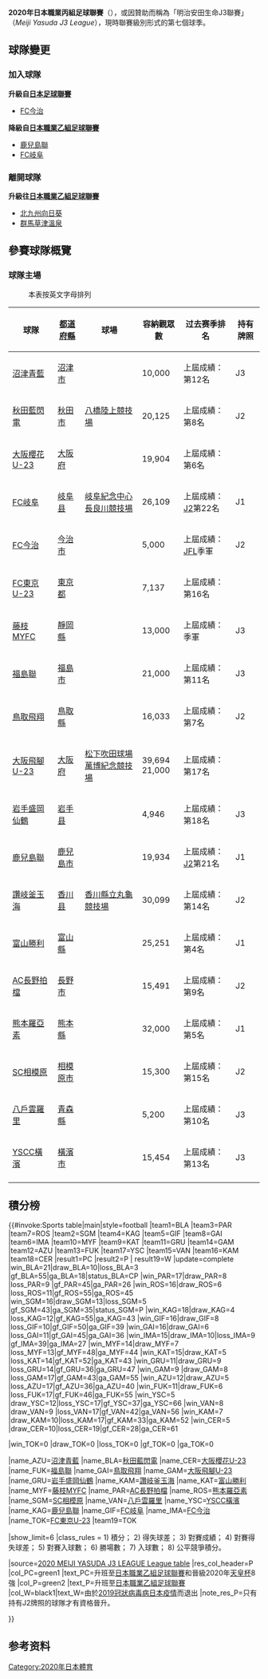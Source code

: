 {{noteTA
|G1=足球
|G2=JLeague
}}
{{Infobox football league season
| competition                = 2020年日本職業丙組足球聯賽(J3聯賽2020年)
| logo                       = 
| season                     = 2020
| dates                      = 2020年6月27日-12月20日
| winners                    = [[秋田藍閃電|秋田藍閃電]]
| promoted                   = [[秋田藍閃電|秋田藍閃電]]<br>[[相模原體育會|SC相模原]]
| relegated                  = 不設降班
| league topscorer           = {{le|谷口海斗|Kaito Taniguchi}}<br>（18球）
| matches                    = 306
| total goals                = 791
| biggest home win   = [[沼津青藍|沼津青藍]] 5–0 [[大阪櫻花|大阪櫻花U-23]]<br />{{small|(2020年9月22日)}}<br>[[秋田藍閃電|秋田藍閃電]] 5–0 [[讚岐釜玉海|讚岐釜玉海]]<br />{{small|(2020年11月3日)}}
| biggest away win   = [[橫濱體育及文化會|YSCC橫濱]] 1–6 [[大阪櫻花|大阪櫻花U-23]]<br />{{small|(2020年9月27日)}}
| highest scoring    = [[橫濱體育及文化會|YSCC橫濱]] 5–5 [[大阪飛腳|大阪飛腳U-23]]<br />{{small|(2020年8月16日)}}
| longest wins       = [[秋田藍閃電|秋田藍閃電]]<br>9場
| longes unbeaten    = [[秋田藍閃電|秋田藍閃電]]<br>28場
| longest winless    = 
| longest losses     = 
| highest attendance         = 
| lowest attendance          = 
| total attendance           = 350368
| average attendance         = 
| prevseason                 = [[2019年日本職業丙組足球聯賽|2019]]
| nextseason                 = ''[[2021年日本職業丙組足球聯賽|2021]]''
| updated = 2020年11月22日
}}
'''2020年日本職業丙組足球聯賽'''（{{lang-en|'''2020 J3 League'''}}），或因贊助而稱為「明治安田生命J3聯賽」（''Meiji Yasuda J3 League''），現時聯賽級別形式的第七個球季。

==球隊變更==
{{col-float|width=25em}}
===加入球隊===
'''升級自[[日本足球聯賽_(1999年以後)|日本足球聯賽]]'''
* [[今治足球會|FC今治]]{{efn|由於2019年日本足球聯賽(JFL)前兩名球隊沒有成為[[日職聯百年計劃加盟球會|日職聯百年計劃加盟球會]]及持有日丙(J3)牌照資格，所以改由第三名並且符合資格的[[今治足球會|FC今治]]接替升班。}}

'''降級自[[日本職業乙組足球聯賽|日本職業乙組足球聯賽]]'''
* [[鹿兒島聯足球會|鹿兒島聯]]
* [[岐阜足球會|FC岐阜]]
{{col-float-break|width=25em}}

===離開球隊===
'''升級往[[日本職業乙組足球聯賽|日本職業乙組足球聯賽]]'''
* [[北九州向日葵|北九州向日葵]]
* [[群馬草津溫泉|群馬草津溫泉]]
{{col-float-end}}
{{notelist}}

== 參賽球隊概覽 ==
{{location map+ |Japan |float=right |width=450 |caption=2020賽季J3球隊參賽地圖 |places=
{{location map~ |Japan |lat=40.590534 |long=141.456107 |label=<div style="font-size:80%">[[八戶雲羅里|八戶雲羅里]] </div>  |position=right}}
{{location map~ |Japan |lat=39.647931 |long=141.137815 |label=<div style="font-size:80%">[[岩手盛岡仙鶴|岩手盛岡仙鶴]]</div> |position=right }}
{{location map~ |Japan |lat=39.721555 |long=140.095671 |label=<div style="font-size:80%">[[秋田藍閃電|秋田藍閃電]]</div> |position=left }}
{{location map~ |Japan |lat=37.723292 |long=140.361286 |label=<div style="font-size:80%">[[福島聯足球會|福島聯]]</div> |position=right }}
{{location map~ |Japan |lat=36.580353 |long=138.167556 |label=<div style="font-size:80%">[[AC長野拍檔體育俱樂部|AC長野拍檔]]</div> |position=right }}
{{location map~ |Japan |lat=36.625003 |long=137.195638 |label=<div style="font-size:80%">[[富山勝利|富山勝利]]</div> |position=left }}
{{location map~ |Japan |lat=34.881469 |long=138.232764 |label=<div style="font-size:80%">[[藤枝MYFC|藤枝MYFC]]</div> |position=bottom }}
{{location map~ |Japan |lat=35.441359 |long=136.766090 |label=<div style="font-size:80%">[[岐阜足球會|FC岐阜]]</div> |position=right }}
{{location map~ |Japan |lat=35.458232 |long=134.221775 |label=<div style="font-size:80%">[[鳥取飛翔|鳥取飛翔]]</div> |position=left }}
{{location map~ |Japan |lat=34.066167 |long=132.997778 |label=[[今治足球會|FC今治]] |label_size=80 |position=bottom }}
{{location map~ |Japan |lat=34.310407 |long=133.919631 |label=<div style="font-size:80%">[[讚岐釜玉海|讚岐釜玉海]]</div> |position=left }}
{{location map~ |Japan |lat=34.810350 |long=135.542732 |label=<div style="font-size:80%">'''大阪'''<small>‡</small></div> |position=bottom }}
{{location map~ |Japan |lat=32.836872 |long=130.800095 |label=<div style="font-size:80%;position:relative;top:4px">[[熊本羅亞素|熊本羅亞素]]</div> |position=right }}
{{location map~ |Japan |lat=35.664257 |long=139.657137 |label=<div style="font-size:80%">'''首都圈 (日本) <small>†</small>'''</div> |position=right }}
{{location map~ |Japan |lat=35.155939 |long=138.853631 |label=<div style="font-size:80%">[[沼津青藍|沼津青藍]]</div> |position=right }}
{{location map~ |Japan |lat=31.564815 |long=130.560157 |label=<div style="font-size:80%">[[鹿兒島聯足球會|鹿兒島聯]]</div> |position=right }}


{{Location map~ |Japan |mark=TransparentPlaceholder.svg |marksize=1 |lat=45 |long=128.3 |label=<div style="font-size:80%;">'''† [[首都圈_(日本)|首都圈 (日本)]] 球隊'''<br />
[[東京足球會|FC東京U-23]]<br />
[[相模原體育會|SC相模原]]<br />
[[橫濱體育及文化會|YSCC橫濱]]<br />
</div>|position=right}}
{{Location map~ |Japan |mark=TransparentPlaceholder.svg |marksize=1 |lat=45 |long=135 |label=<div style="font-size:80%;">'''‡ [[大阪府|大阪]] 球隊'''<br />
[[大阪櫻花|大阪櫻花U-23]]<br />
[[大阪飛腳|大阪飛腳U-23]]<br />
</div>|position=right}}
}}
{{location map+ |Japan Kanto|float=right |width=250 |caption=首都圈 (日本) J3球隊 |places=
{{location map~ |Japan Kanto|lat=35.664278 |long=139.527139 |label=<div style="font-size:80%">[[東京足球會|FC東京U-23]]</div> |position=right }}
{{location map~ |Japan Kanto|lat=35.527904 |long=139.386034 |label=<div style="font-size:80%">[[相模原體育會|SC相模原]]</div> |position=left }}
{{location map~ |Japan Kanto|lat=35.470029 |long=139.601528 |label=<div style="font-size:80%">[[橫濱體育及文化會|YSCC橫濱]]</div> |position=right }}
}}
{{location map+ |Japan Kansai|float=right |width=350 |caption=京阪神球隊 |places=
{{location map~ |Japan Kansai|lat=34.6128915 |long=135.5174798  |label=<div style="font-size:80%">[[大阪櫻花|大阪櫻花U-23]]</div> |position=right }}
{{location map~ |Japan Kansai|lat=34.8030458 |long=135.5368296 |label=<div style="font-size:80%">[[大阪飛腳|大阪飛腳U-23]]</div> |position=right }}
}}
===球隊主場===
:本表按英文字母排列
{| class="wikitable sortable"  style="text-align:center;"
|-
! 球隊
! [[都道府縣|都道府縣]]
! 球場
! 容納觀眾數
! 过去赛季排名
! 持有牌照
|-
| [[沼津青藍|沼津青藍]]
| [[沼津市|沼津市]]
| {{le|愛鷹廣域公園綜合體育場|Ashitaka Park Stadium}}
| 10,000
| 上屆成績：第12名
| J3
|-
| [[秋田藍閃電|秋田藍閃電]]
| [[秋田市|秋田市]]
| [[八橋陸上競技場|八橋陸上競技場]]
| 20,125
| 上屆成績：第8名
| J2
|-
| [[大阪櫻花|大阪櫻花U-23]]
| [[大阪府|大阪府]]
| {{le|長居球技場|Kincho Stadium}}
| 19,904
| 上屆成績：第6名
| {{N/A}}
|-
| [[岐阜足球會|FC岐阜]]
| [[岐阜县|岐阜县]]
| [[岐阜紀念中心長良川競技場|岐阜紀念中心長良川競技場]]
| 26,109
| 上屆成績：[[日本職業乙組足球聯賽|J2]]第22名
| J1
|-
| [[今治足球會|FC今治]]
| [[今治市|今治市]]
| {{le|Arigato Service夢想體育場|Arigato Service Dream Stadium}}
| 5,000
| 上屆成績：[[日本足球聯賽_(1999年以後)|JFL]]季軍
| J2
|-
| [[東京足球會|FC東京U-23]]
| [[東京都|東京都]]
| {{le|味之素西丘運動場|Ajinomoto Field Nishigaoka}}
| 7,137
| 上屆成績：第16名
| {{N/A}}
|-
| [[藤枝MYFC|藤枝MYFC]]
| [[靜岡縣|靜岡縣]]
| {{le|藤枝總合運動公園足球場|Fujieda Soccer Stadium}}
| 13,000
| 上屆成績：季軍
| J3
|-
| [[福島聯足球會|福島聯]]
| [[福島市|福島市]]
| {{le|東邦體育場|Toho Stadium}}
| 21,000
| 上屆成績：第11名
| J3
|-
| [[鳥取飛翔|鳥取飛翔]]
| [[鳥取縣|鳥取縣]]
| {{le|鳥取市營足球場|Axis Bird Stadium}}
| 16,033
| 上屆成績：第7名
| J2
|-
| [[大阪飛腳|大阪飛腳U-23]]
| [[大阪府|大阪府]]
| [[市立吹田足球场|松下吹田球場]]<br>[[萬博紀念競技場|萬博紀念競技場]]
| 39,694<br>21,000
| 上屆成績：第17名
| {{N/A}}
|-
| [[岩手盛岡仙鶴|岩手盛岡仙鶴]]
| [[岩手县|岩手县]]
| {{le|岩手銀行體育場|Iwagin Stadium}}
| 4,946
| 上屆成績：第18名
| J3
|-
| [[鹿兒島聯足球會|鹿兒島聯]]
| [[鹿兒島市|鹿兒島市]]
| {{le|白浪體育場|Shiranami Stadium}}
| 19,934
| 上屆成績：[[日本職業乙組足球聯賽|J2]]第21名
| J1
|-
| [[讚岐釜玉海|讚岐釜玉海]]
| [[香川县|香川县]]
| [[香川縣立丸龜競技場|香川縣立丸龜競技場]]
| 30,099
| 上屆成績：第14名
| J2
|-
| [[富山勝利|富山勝利]]
| [[富山縣|富山縣]]
| {{le|富山縣綜合運動公園陸上競技場|Toyama Stadium}}
| 25,251
| 上屆成績：第4名
| J1
|-
| [[AC長野拍檔體育俱樂部|AC長野拍檔]]
| [[長野市|長野市]]
| {{le|長野U體育場|Minami Nagano Sports Park Stadium}}
| 15,491
| 上屆成績：第9名
| J2
|-
| [[熊本羅亞素|熊本羅亞素]]
| [[熊本縣|熊本縣]]
| {{le|笑顏健康體育場|Egao Kenko Stadium}}
| 32,000
| 上屆成績：第5名
| J1
|-
| [[相模原體育會|SC相模原]]
| [[相模原市|相模原市]]
| {{le|相模原祗園體育場|Sagamihara Gion Stadium}}
| 15,300
| 上屆成績：第15名
| J2
|-
| [[八戶雲羅里|八戶雲羅里]]
| [[青森縣|青森縣]]
| {{le|Prifoods體育場|Prifoods Stadium}}
| 5,200
| 上屆成績：第10名
| J3
|-
| [[橫濱體育及文化會|YSCC橫濱]]
| [[橫濱市|橫濱市]]
| {{le|日本發條三澤足球場|NHK Spring Mitsuzawa Football Stadium}}
| 15,454
| 上屆成績：第13名
| J3
|-
|}

==積分榜==
{{#invoke:Sports table|main|style=football
|team1=BLA |team3=PAR |team7=ROS |team2=SGM |team4=KAG |team5=GIF |team8=GAI |team6=IMA |team10=MYF |team9=KAT |team11=GRU |team14=GAM |team12=AZU |team13=FUK |team17=YSC |team15=VAN |team16=KAM |team18=CER
|result1=PC |result2=P | result19=W
|update=complete
|win_BLA=21|draw_BLA=10|loss_BLA=3 |gf_BLA=55|ga_BLA=18|status_BLA=CP<!-- Blaublitz Akita -->
|win_PAR=17|draw_PAR=8 |loss_PAR=9 |gf_PAR=45|ga_PAR=26<!-- Nagano Parceiro -->
|win_ROS=16|draw_ROS=6 |loss_ROS=11|gf_ROS=55|ga_ROS=45<!-- Kumamoto -->
|win_SGM=16|draw_SGM=13|loss_SGM=5 |gf_SGM=43|ga_SGM=35|status_SGM=P<!-- SC Sagamihara -->
|win_KAG=18|draw_KAG=4 |loss_KAG=12|gf_KAG=55|ga_KAG=43<!-- Kagoshima United -->
|win_GIF=16|draw_GIF=8 |loss_GIF=10|gf_GIF=50|ga_GIF=39<!-- Gifu -->
|win_GAI=16|draw_GAI=6 |loss_GAI=11|gf_GAI=45|ga_GAI=36<!-- Tottori -->
|win_IMA=15|draw_IMA=10|loss_IMA=9 |gf_IMA=39|ga_IMA=27<!-- Imabari -->
|win_MYF=14|draw_MYF=7 |loss_MYF=13|gf_MYF=48|ga_MYF=44<!-- Fujieda MYFC -->
|win_KAT=15|draw_KAT=5 |loss_KAT=14|gf_KAT=52|ga_KAT=43<!-- Toyama -->
|win_GRU=11|draw_GRU=9 |loss_GRU=14|gf_GRU=36|ga_GRU=47<!-- Grulla Morioka -->
|win_GAM=9 |draw_GAM=8 |loss_GAM=17|gf_GAM=43|ga_GAM=55<!-- Gamba Osaka U-23 -->
|win_AZU=12|draw_AZU=5 |loss_AZU=17|gf_AZU=36|ga_AZU=40<!-- Azul Claro Numazu -->
|win_FUK=11|draw_FUK=6 |loss_FUK=17|gf_FUK=46|ga_FUK=55<!-- Fukushima United -->
|win_YSC=5 |draw_YSC=12|loss_YSC=17|gf_YSC=37|ga_YSC=66<!-- YSCC -->
|win_VAN=8 |draw_VAN=9 |loss_VAN=17|gf_VAN=42|ga_VAN=56<!-- Vanraure Hachinohe -->
|win_KAM=7 |draw_KAM=10|loss_KAM=17|gf_KAM=33|ga_KAM=52<!-- Kamatamare Sanuki -->
|win_CER=5 |draw_CER=10|loss_CER=19|gf_CER=28|ga_CER=61<!-- Cerezo Osaka U-23 -->

|win_TOK=0 |draw_TOK=0 |loss_TOK=0 |gf_TOK=0 |ga_TOK=0 <!-- Tokyo U-23 -->

|name_AZU=[[沼津青藍|沼津青藍]]
|name_BLA=[[秋田藍閃電|秋田藍閃電]]
|name_CER=[[大阪櫻花|大阪櫻花U-23]]
|name_FUK=[[福島聯足球會|福島聯]]
|name_GAI=[[鳥取飛翔|鳥取飛翔]]
|name_GAM=[[大阪飛腳|大阪飛腳U-23]]
|name_GRU=[[岩手盛岡仙鶴|岩手盛岡仙鶴]]
|name_KAM=[[讚岐釜玉海|讚岐釜玉海]]
|name_KAT=[[富山勝利|富山勝利]]
|name_MYF=[[藤枝MYFC|藤枝MYFC]]
|name_PAR=[[AC長野拍檔體育俱樂部|AC長野拍檔]]
|name_ROS=[[熊本羅亞素|熊本羅亞素]]
|name_SGM=[[相模原體育會|SC相模原]]
|name_VAN=[[八戶雲羅里|八戶雲羅里]]
|name_YSC=[[橫濱體育及文化會|YSCC橫濱]]
|name_KAG=[[鹿兒島聯足球會|鹿兒島聯]]
|name_GIF=[[岐阜足球會|FC岐阜]]
|name_IMA=[[今治足球會|FC今治]]
|name_TOK=[[東京足球會|FC東京U-23]]
|team19=TOK

|show_limit=6
|class_rules = 1) 積分； 2) 得失球差； 3) 對賽成績； 4) 對賽得失球差； 5) 對賽入球數； 6) 勝場數； 7) 入球數； 8) 公平競爭積分。

|source=[https://www.jleague.jp/en/standings/j3/ 2020 MEIJI YASUDA J3 LEAGUE League table]
|res_col_header=P
|col_PC=green1 |text_PC=升班至[[日本職業乙組足球聯賽|日本職業乙組足球聯賽]]和晉級2020年[[天皇杯|天皇杯]]8強
|col_P=green2 |text_P=升班至[[日本職業乙組足球聯賽|日本職業乙組足球聯賽]]
|col_W=black1|text_W=由於[[2019冠狀病毒病日本疫情|2019冠狀病毒病日本疫情]]而退出
|note_res_P=只有持有J2牌照的球隊才有資格晉升。
<!-- hide orphaned col_R |col_R=red1 |text_R=  -->

}}

== 参考资料 ==
{{reflist}}

{{日本足球}}

[[Category:2020年日本體育|Category:2020年日本體育]]